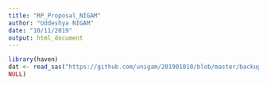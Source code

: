 ---
title: "RP_Proposal_NIGAM"
author: "Uddeshya NIGAM"
date: "10/11/2019"
output: html_document
---

```{r}
library(haven)
dat <- read_sas("https://github.com/unigam/201901010/blob/master/backup/pu_ssocs10_sas.sas7bdat?raw=true", 
NULL)
```

